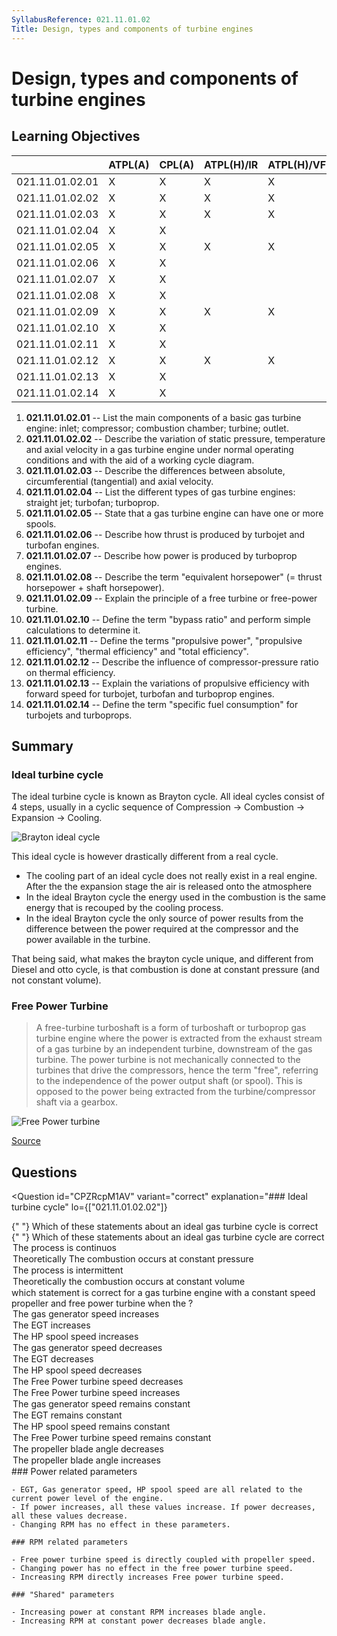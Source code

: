 ```yaml
---
SyllabusReference: 021.11.01.02
Title: Design, types and components of turbine engines
---
```


# Design, types and components of turbine engines

## Learning Objectives

|                 | ATPL(A) | CPL(A) | ATPL(H)/IR | ATPL(H)/VFR | CPL(H) | IR  | CBIR(A) |
| --------------- | ------- | ------ | ---------- | ----------- | ------ | --- | ------- |
| 021.11.01.02.01 | X       | X      | X          | X           | X      |     |         |
| 021.11.01.02.02 | X       | X      | X          | X           | X      |     |         |
| 021.11.01.02.03 | X       | X      | X          | X           | X      |     |         |
| 021.11.01.02.04 | X       | X      |            |             |        |     |         |
| 021.11.01.02.05 | X       | X      | X          | X           | X      |     |         |
| 021.11.01.02.06 | X       | X      |            |             |        |     |         |
| 021.11.01.02.07 | X       | X      |            |             |        |     |         |
| 021.11.01.02.08 | X       | X      |            |             |        |     |         |
| 021.11.01.02.09 | X       | X      | X          | X           | X      |     |         |
| 021.11.01.02.10 | X       | X      |            |             |        |     |         |
| 021.11.01.02.11 | X       | X      |            |             |        |     |         |
| 021.11.01.02.12 | X       | X      | X          | X           | X      |     |         |
| 021.11.01.02.13 | X       | X      |            |             |        |     |         |
| 021.11.01.02.14 | X       | X      |            |             |        |     |         |

1. **021.11.01.02.01** -- List the main components of a basic gas turbine
   engine: inlet; compressor; combustion chamber; turbine; outlet.
2. **021.11.01.02.02** -- Describe the variation of static pressure, temperature
   and axial velocity in a gas turbine engine under normal operating conditions
   and with the aid of a working cycle diagram.
3. **021.11.01.02.03** -- Describe the differences between absolute,
   circumferential (tangential) and axial velocity.
4. **021.11.01.02.04** -- List the different types of gas turbine engines:
   straight jet; turbofan; turboprop.
5. **021.11.01.02.05** -- State that a gas turbine engine can have one or more
   spools.
6. **021.11.01.02.06** -- Describe how thrust is produced by turbojet and
   turbofan engines.
7. **021.11.01.02.07** -- Describe how power is produced by turboprop engines.
8. **021.11.01.02.08** -- Describe the term "equivalent horsepower" (= thrust
   horsepower + shaft horsepower).
9. **021.11.01.02.09** -- Explain the principle of a free turbine or free-power
   turbine.
10. **021.11.01.02.10** -- Define the term "bypass ratio" and perform simple
    calculations to determine it.
11. **021.11.01.02.11** -- Define the terms "propulsive power", "propulsive
    efficiency", "thermal efficiency" and "total efficiency".
12. **021.11.01.02.12** -- Describe the influence of compressor-pressure ratio
    on thermal efficiency.
13. **021.11.01.02.13** -- Explain the variations of propulsive efficiency with
    forward speed for turbojet, turbofan and turboprop engines.
14. **021.11.01.02.14** -- Define the term "specific fuel consumption" for
    turbojets and turboprops.

## Summary

### Ideal turbine cycle

The ideal turbine cycle is known as Brayton cycle. All ideal cycles consist of 4
steps, usually in a cyclic sequence of Compression -> Combustion -> Expansion ->
Cooling.

![Brayton ideal cycle](images/021.11.01.2-02.png)

This ideal cycle is however drastically different from a real cycle.

- The cooling part of an ideal cycle does not really exist in a real engine.
  After the the expansion stage the air is released onto the atmosphere
- In the ideal Brayton cycle the energy used in the combustion is the same
  energy that is recouped by the cooling process.
- In the ideal Brayton cycle the only source of power results from the
  difference between the power required at the compressor and the power
  available in the turbine.

That being said, what makes the brayton cycle unique, and different from Diesel
and otto cycle, is that combustion is done at constant pressure (and not
constant volume).

### Free Power Turbine

> A free-turbine turboshaft is a form of turboshaft or turboprop gas turbine
> engine where the power is extracted from the exhaust stream of a gas turbine
> by an independent turbine, downstream of the gas turbine. The power turbine is
> not mechanically connected to the turbines that drive the compressors, hence
> the term "free", referring to the independence of the power output shaft (or
> spool). This is opposed to the power being extracted from the
> turbine/compressor shaft via a gearbox.

![Free Power turbine](images/021.11.01.2-01.png)

[Source](https://en.wikipedia.org/wiki/Free-turbine_turboshaft)

## Questions

<Question
  id="CPZRcpM1AV"
  variant="correct"
  explanation="### Ideal turbine cycle"
  lo={["021.11.01.02.02"]}
>
  <Text variant="oneCorrect">
    {" "}
    Which of these statements about an ideal gas turbine cycle is correct
  </Text>
  <Text variant="oneTwo">
    {" "}
    Which of these statements about an ideal gas turbine cycle are correct
  </Text>
  <Option id="CPZRcpM1AV-1" key="1" correct>
    The process is continuos
  </Option>
  <Option id="CPZRcpM1AV-3" key="2" correct>
    Theoretically The combustion occurs at constant pressure
  </Option>
  <Option id="CPZRcpM1AV-2" key="1">
    The process is intermittent
  </Option>
  <Option id="CPZRcpM1AV-4" key="2">
    Theoretically the combustion occurs at constant volume
  </Option>
</Question>

<Question variant="definition" lo="021.11.01.02.09" id="KL83pf6Qmx">
  <Text variant="oneTwo">
    which statement is correct for a gas turbine engine with a constant speed
    propeller and free power turbine when the <Subject />?
  </Text>
  <Option id="KL83pf6Qmx-1" subject="Power setting is increased">
    The gas generator speed increases
  </Option>
  <Option id="KL83pf6Qmx-2" subject="Power setting is increased">
    The EGT increases
  </Option>
  <Option id="KL83pf6Qmx-3" subject="Power setting is increased">
    The HP spool speed increases
  </Option>
  <Option id="KL83pf6Qmx-4" subject="Power setting is decreased">
    The gas generator speed decreases
  </Option>
  <Option id="KL83pf6Qmx-5" subject="Power setting is decreased">
    The EGT decreases
  </Option>
  <Option id="KL83pf6Qmx-6" subject="Power setting is decreased">
    The HP spool speed decreases
  </Option>
  <Option id="KL83pf6Qmx-7" subject="Propeller RPM setting is decreased">
    The Free Power turbine speed decreases
  </Option>
  <Option id="KL83pf6Qmx-8" subject="Propeller RPM setting is increased">
    The Free Power turbine speed increases
  </Option>
  <Option id="KL83pf6Qmx-9" subject={["Propeller RPM setting is decreased", "Propeller RPM setting is increased"]}>
    The gas generator speed remains constant
  </Option>
  <Option id="KL83pf6Qmx-10" subject={["Propeller RPM setting is decreased", "Propeller RPM setting is increased"]}>
    The EGT remains constant
  </Option>
  <Option id="KL83pf6Qmx-11" subject={["Propeller RPM setting is decreased", "Propeller RPM setting is increased"]}>
    The HP spool speed remains constant
  </Option>
  <Option id="KL83pf6Qmx-12" subject={["Power setting is increased", "Power setting is decreased"]}>
    The Free Power turbine speed remains constant
  </Option>
  <Option id="KL83pf6Qmx-13" subject={["Power setting is decreased", "Propeller RPM setting is increased"]}>
    The propeller blade angle decreases
  </Option>
  <Option id="KL83pf6Qmx-14" subject={["Power setting is increased", "Propeller RPM setting is decreased"]}>
    The propeller blade angle increases
  </Option>
  <Explanation>
    ### Power related parameters

    - EGT, Gas generator speed, HP spool speed are all related to the current power level of the engine.
    - If power increases, all these values increase. If power decreases, all these values decrease.
    - Changing RPM has no effect in these parameters.

    ### RPM related parameters

    - Free power turbine speed is directly coupled with propeller speed.
    - Changing power has no effect in the free power turbine speed.
    - Increasing RPM directly increases Free power turbine speed.

    ### "Shared" parameters

    - Increasing power at constant RPM increases blade angle.
    - Increasing RPM at constant power decreases blade angle.

   </Explanation>
</Question>
